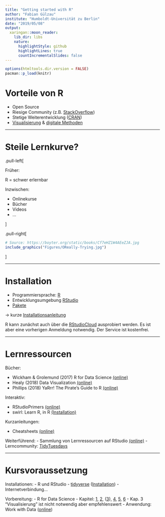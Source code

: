 ```yaml
---
title: "Getting started with R"
author: "Fabian Gülzau"
institute: "Humboldt-Universität zu Berlin"
date: "2019/05/08"
output:
  xaringan::moon_reader:
    lib_dir: libs
    nature:
      highlightStyle: github
      highlightLines: true
      countIncrementalSlides: false
---
```


```r
options(htmltools.dir.version = FALSE)
pacman::p_load(knitr)
```

# Vorteile von R

- Open Source 
- Riesige Community (z.B. [StackOverflow](https://stackoverflow.com/questions/tagged/r))
- Stetige Weiterentwicklung ([CRAN](https://cran.r-project.org/))
- [Visualisierung](https://socviz.co/index.html) & [digitale Methoden](https://www.bitbybitbook.com/en/1st-ed/preface/)

---

# Steile Lernkurve?

.pull-left[

Früher:

R = schwer erlernbar

Inzwischen:

- Onlinekurse
- Bücher
- Videos
- ... 

]

.pull-right[

```r
# Source: https://boyter.org/static/books/Cf7eHZ1W4AEeZJA.jpg
include_graphics("Figures/OReally-Trying.jpg")
```

]

---

# Installation

- Programmiersprache: [R](https://cran.r-project.org/index.html) 
- Entwicklungsumgebung [RStudio](https://www.rstudio.com/products/rstudio/)
- [Pakete](https://r4ds.had.co.nz/introduction.html#the-tidyverse)

-> kurze [Installationsanleitung](https://r4ds.had.co.nz/introduction.html#prerequisites)

R kann zunächst auch über die [RStudioCloud](https://rstudio.cloud/) ausprobiert
werden. Es ist aber eine vorherigen Anmeldung notwendig. Der Service ist kostenfrei. 

---

# Lernressourcen

Bücher:

- Wickham & Grolemund (2017) R for Data Science [(online)](https://r4ds.had.co.nz/)
- Healy (2018) Data Visualization [(online)](https://socviz.co/index.html)
- Phillips (2018) YaRrr! The Pirate’s Guide to R [(online)](https://bookdown.org/ndphillips/YaRrr/)

Interaktiv:

- RStudioPrimers [(online)](https://rstudio.cloud/learn/primers)
- swirl: Learn R, in R [(Installation)](https://swirlstats.com/students.html)

Kurzanleitungen:

- Cheatsheets [(online)](https://www.rstudio.com/resources/cheatsheets/)

Weiterführend:
- Sammlung von Lernressourcen auf RStudio [(online)](https://www.rstudio.com/resources/)
- Lerncommunity: [TidyTuesdays](https://github.com/rfordatascience/tidytuesday)

---

# Kursvoraussetzung

Installationen:
- R und RStudio
- [tidyverse](https://www.tidyverse.org/packages/) ([Installation](https://r4ds.had.co.nz/introduction.html#the-tidyverse)) 
- Internetverbindung...

Vorbereitung:
- R for Data Science 
    - Kapitel: [1](https://r4ds.had.co.nz/introduction.html), [2](https://r4ds.had.co.nz/explore-intro.html), ([3](https://r4ds.had.co.nz/data-visualisation.html)), [4](https://r4ds.had.co.nz/workflow-basics.html), [5](https://r4ds.had.co.nz/transform.html), [6](https://r4ds.had.co.nz/workflow-scripts.html) 
    - Kap. 3 "Visualisierung" ist nicht notwendig aber empfehlenswert
- Anwendung: Work with Data ([online](https://rstudio.cloud/learn/primers/2))